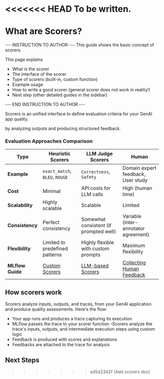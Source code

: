 <<<<<<< HEAD
To be written.
=======

# What are Scorers?

--- INSTRUCTION TO AUTHOR ---
This guide shows the basic concept of scorers.

This page explains
- What is the scorer
- The interface of the scorer
- Type of scorers (built-in, custom function)
- Example usage
- How to write a good scorer (general scorer does not work in reality!)
- Next step (other detailed guides in the sidebar)

--- END INSTRUCTION TO AUTHOR ---


Scorers is an unified interface to define evaluation criteria for your GenAI app quality. 



by analyzing outputs and producing structured feedback.

### Evaluation Approaches Comparison

| Type | Heuristic Scorers | LLM Judge Scorers | Human |
|--------|------------------|-------------------|------------------|
| **Example** | `exact_match`, `BLEU`, `ROUGE` | `Correctness`,  `Safety` | Domain expert feedback, User study |
| **Cost** | Minimal | API costs for LLM calls | High (human time) |
| **Scalability** | Highly scalable | Scalable | Limited |
| **Consistency** | Perfect consistency | Somewhat consistent (if prompted well) | Variable (inter-annotator agreement) |
| **Flexibility** | Limited to predefined patterns | Highly flexible with custom prompts | Maximum flexibility |
| **MLflow Guide** | [Custom Scorers](custom.mdx) | [LLM-based Scorers](/genai/eval-monitor/scorers/llm-judge) | [Collecting Human Feedback](/genai/tracing/collect-user-feedback) |


## How scorers work

Scorers analyze inputs, outputs, and traces, from your GenAI application and produce quality assessments. Here's the flow:

- Your app runs and produces a trace capturing its execution
- MLflow passes the trace to your scorer function
-Scorers analyze the trace's inputs, outputs, and intermediate execution steps using custom logic
- Feedback is produced with scores and explanations
- Feedbacks are attached to the trace for analysis


## Next Steps
>>>>>>> ad5d2342f (Add scorers doc)
